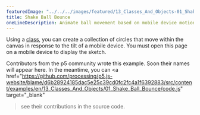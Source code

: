 ---
featuredImage: "../../../images/featured/13_Classes_And_Objects-01_Shake_Ball_Bounce-thumbnail.png"
title: Shake Ball Bounce
oneLineDescription: Animate ball movement based on mobile device motion.
---

Using a 
<a href="https://p5js.org/reference/#/p5/class" target="_blank">class</a>, 
you can create a collection of circles that move within the canvas in 
response to the tilt of a mobile device. You must open this page on a mobile 
device to display the sketch.

Contributors from the p5 community wrote this example. Soon their names will 
appear here. In the meantime, you can 
<a 
href="https://github.com/processing/p5.js-website/blame/d6b28924185dac5e25c39cd0fc2fc4a1f6392883/src/content/examples/en/13_Classes_And_Objects/01_Shake_Ball_Bounce/code.js" target="_blank"
>see their contributions in the source code</a>.